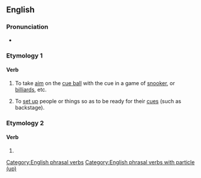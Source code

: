 ==English==

===Pronunciation===
* {{audio|en-au-cue up.ogg|Audio (AU)|lang=en}}

===Etymology 1===

====Verb====
{{en-verb|cues up|cueing up|cued up}}

# {{lb|en|sports|billiards|snooker|pool}} To take [[aim]] on the [[cue ball]] with the cue in a game of [[snooker]], or [[billiards]], etc.
# {{lb|en|idiomatic}} To [[set up]] people or things so as to be ready for their [[cue]]s (such as backstage).

===Etymology 2===

====Verb====
{{head|en|misspelling}}

# {{misspelling of|queue up|lang=en}}

[[Category:English phrasal verbs]]
[[Category:English phrasal verbs with particle (up)]]